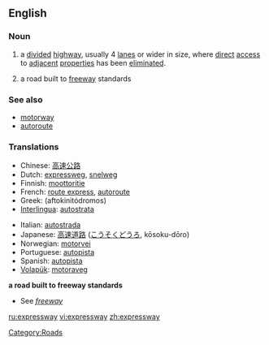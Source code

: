 ==English==

===Noun===
{{en-noun}}

# {{context|parts of the US}} a [[divide]]d [[highway]], usually 4 [[lane]]s or wider in size, where [[direct]] [[access]] to [[adjacent]] [[properties]] has been [[eliminated]].
# {{context|Canada|New Zealand|parts of the US}} a road built to [[freeway]] standards
{{wikipedia}}

===See also===
*[[motorway]]
*[[autoroute]]

===Translations===
{{rfc-level|Translations at L3+}}
{{trans-top|a divided highway where direct access to adjacent properties has been eliminated}}
*Chinese: [[高速公路]]
*Dutch: [[expressweg]], [[snelweg]]
*Finnish: [[moottoritie]]
*French: [[route express]], [[autoroute]]
*Greek: {{t|el|αυτοκινητόδρομος|m}} (aftokinitódromos)
*[[Interlingua]]: [[autostrata]]
{{trans-mid}}
*Italian: [[autostrada]]
*Japanese: [[高速道路]] ([[こうそくどうろ]], kōsoku-dōro)
*Norwegian: [[motorvei]]
*Portuguese: [[autopista]]
*Spanish: [[autopista]]
*[[Volapük]]: [[motoraveg]]
{{trans-bottom}}

'''a road built to freeway standards'''
*See ''[[freeway]]''

[[Category:Roads]]

[[ru:expressway]]
[[vi:expressway]]
[[zh:expressway]]